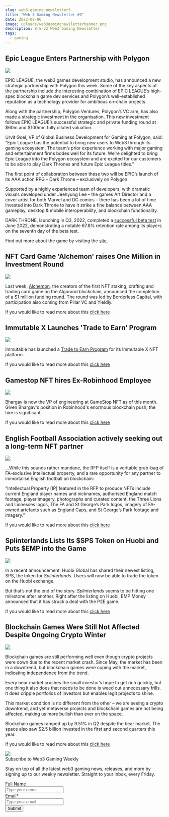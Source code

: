```yaml
---
slug: web3-gaming-newsletter3
title: "Web 3 Gaming Newsletter #3"
date: 2022-08-06
image: uploads/web3gamingnewsletterbanner.png
description: 8-5-22 Web3 Gaming Newsletter
tags:
  - gaming
---
```

## Epic League Enters Partnership with Polygon

![](uploads/untitled-4-750x430.png)

EPIC LEAGUE, the web3 games development studio, has announced a new strategic partnership with Polygon this week. Some of the key aspects of the partnership include the interesting combination of EPIC LEAGUE’s high-spec blockchain game dev services and Polygon’s well-established reputation as a technology provider for ambitious on-chain projects.

Along with the partnership, Polygon Ventures, Polygon’s VC arm, has also made a strategic investment in the organisation. This new investment follows EPIC LEAGUE’s successful strategic and private funding round at $60m and $100mm fully diluted valuation.

Urvit Goel, VP of Global Business Development for Gaming at Polygon, said: “Epic League has the potential to bring new users to Web3 through its gaming ecosystem. The team’s prior experience working with major gaming and entertainment firms bodes well for its future. We’re delighted to bring Epic League into the Polygon ecosystem and are excited for our customers to be able to play Dark Thrones and future Epic League titles.”

The first point of collaboration between these two will be EPIC’s launch of its AAA action RPG – Dark Throne – exclusively on Polygon.

Supported by a highly experienced team of developers, with dramatic visuals developed under Jeehyung Lee – the games Art Director and a cover artist for both Marvel and DC comics – there has been a lot of time invested into Dark Throne to have it strike a fine balance between AAA gameplay, desktop & mobile interoperability, and blockchain functionality.

DARK THRONE, launching in Q3, 2022, completed a [successful beta test](https://medium.com/epicleagueteam/dark-throne-beta-test-report-c2191675019f) in June 2022, demonstrating a notable 67.8% retention rate among its players on the seventh day of the beta test.

Find out more about the game by visiting the [site](https://darkthrone.epicleague.io/).

## NFT Card Game 'Alchemon' raises One Million in Investment Round

![](uploads/nft-card-game-alchemon-raises-1m-in-investment-round.jpg)

Last week, [Alchemon](https://alchemon.net/), the creators of the first NFT staking, crafting and trading card game on the Algorand blockchain, announced the completion of a $1 million funding round. The round was led by Borderless Capital, with participation also coming from Pillar VC and Yieldly. 

If you would like to read more about this [click here](https://nftplazas.com/nft-card-game-alchemon-investment-round/)

## Immutable X Launches 'Trade to Earn' Program

![](uploads/immutable-announces-trade-to-earn-program-9ccqa-1000x700.jpg)

Immutable has launched a [Trade to Earn Program](https://www.immutable.com/trade-to-earn) for its Immutable X NFT platform.[](https://www.esports.net/news/crypto-gaming/lootrush-gets-12-miliion-funding/)

If you would like to read more about this [click here](https://playtoearn.net/news/immutable-launches-trade-to-earn-program)

## Gamestop NFT hires Ex-Robinhood Employee

![](uploads/gamestop-nft-raises-the-stakes-with-new-ex-robinhood-hire-1000x700.png)



Bhargav is now the VP of engineering at GameStop NFT as of this month. Given Bhargav's position in Robinhood's enormous blockchain push, the hire is significant.

If you would like to read more about this [click here](https://playtoearn.net/news/gamestop-nft-raises-the-stakes-with-new-ex-robinhood-hire)

## English Football Association actively seeking out a long-term NFT partner

![](uploads/800px-uefa_euro_2008_qualifiers_-_england_v_estonia-750x430.jpeg)

...While this sounds rather mundane, the RFP itself is a veritable grab-bag of FA-exclusive intellectual property, and a rare opportunity for any partner to immortalise English football on blockchain:

“Intellectual Property \[IP] featured in the RFP to produce NFTs include current England player names and nicknames, authorised England match footage, player imagery, photographs and curated content, the Three Lions and Lionesses logos, The FA and St George’s Park logos, imagery of FA-owned artefacts such as England Caps, and St George’s Park footage and imagery.”

If you would like to read more about this [click here](https://www.blockchaingamer.biz/news/19252/english-football-association-actively-seeking-out-a-long-term-nft-partner/)

## Splinterlands Lists Its $SPS Token on Huobi and Puts $EMP into the Game

![](uploads/screenshot_1.png)

In a recent announcement, Huobi Global has shared their newest listing, SPS, the token for *Splinterlands*. Users will now be able to trade the token on the Huobi exchange. 

But that’s not the end of the story. *Splinterlands* seems to be hitting one milestone after another. Right after the listing on Huobi, EMP Money announced that it has struck a deal with the P2E game.

If you would like to read more about this [click here](https://dailycoin.com/splinterlands-lists-its-sps-token-on-huobi-and-implements-emp-into-the-game/)

## Blockchain Games Were Still Not Affected Despite Ongoing Crypto Winter

![](uploads/screenshot_2.png)

Blockchain games are still performing well even though crypto projects were down due to the recent market crash. Since May, the market has been in a downtrend, but blockchain games were coping with the market, indicating independence from the trend.

Every bear market crushes the small investor’s hope to get rich quickly, but one thing it also does that needs to be done is weed out unnecessary frills. It does cripple portfolios of investors but enables legit projects to shine. 

This market condition is no different from the other – we are seeing a crypto downtrend, and yet metaverse projects and blockchain games are not being affected, making us more bullish than ever on the space.

Blockchain games ramped up by 9.51% in Q2 despite the bear market. The space also saw $2.5 billion invested in the first and second quarters this year. 

If you would like to read more about this [click here](https://egamers.io/blockchain-games-were-still-not-affected-despite-ongoing-crypto-winter/)

<style>
 #_form_7_ { font-size:14px; line-height:1.6; font-family:arial, helvetica, sans-serif; margin:0; }
 #_form_7_ * { outline:0; }
 ._form_hide { display:none; visibility:hidden; }
 ._form_show { display:block; visibility:visible; }
 #_form_7_._form-top { top:0; }
 #_form_7_._form-bottom { bottom:0; }
 #_form_7_._form-left { left:0; }
 #_form_7_._form-right { right:0; }
 #_form_7_ input[type="text"],#_form_7_ input[type="date"],#_form_7_ textarea { padding:6px; height:auto; border:#979797 1px solid; border-radius:4px; color:#000 !important; font-size:14px; -webkit-box-sizing:border-box; -moz-box-sizing:border-box; box-sizing:border-box; }
 #_form_7_ textarea { resize:none; }
 #_form_7_ ._submit { -webkit-appearance:none; cursor:pointer; font-family:arial, sans-serif; font-size:14px; text-align:center; background:#ffc403 !important; border:0 !important; -moz-border-radius:4px !important; -webkit-border-radius:4px !important; border-radius:4px !important; color:#030303 !important; padding:10px !important; }
 #_form_7_ ._close-icon { cursor:pointer; background-image:url('https://d226aj4ao1t61q.cloudfront.net/esfkyjh1u_forms-close-dark.png'); background-repeat:no-repeat; background-size:14.2px 14.2px; position:absolute; display:block; top:11px; right:9px; overflow:hidden; width:16.2px; height:16.2px; }
 #_form_7_ ._close-icon:before { position:relative; }
 #_form_7_ ._form-body { margin-bottom:30px; }
 #_form_7_ ._form-image-left { width:150px; float:left; }
 #_form_7_ ._form-content-right { margin-left:164px; }
 #_form_7_ ._form-branding { color:#fff; font-size:10px; clear:both; text-align:left; margin-top:30px; font-weight:100; }
 #_form_7_ ._form-branding ._logo { display:block; width:130px; height:14px; margin-top:6px; background-image:url('https://d226aj4ao1t61q.cloudfront.net/hh9ujqgv5_aclogo_li.png'); background-size:130px auto; background-repeat:no-repeat; }
 #_form_7_ .form-sr-only { position:absolute; width:1px; height:1px; padding:0; margin:-1px; overflow:hidden; clip:rect(0, 0, 0, 0); border:0; }
 #_form_7_ ._form-label,#_form_7_ ._form_element ._form-label { font-weight:bold; margin-bottom:5px; display:block; }
 #_form_7_._dark ._form-branding { color:#333; }
 #_form_7_._dark ._form-branding ._logo { background-image:url('https://d226aj4ao1t61q.cloudfront.net/jftq2c8s_aclogo_dk.png'); }
 #_form_7_ ._form_element { position:relative; margin-bottom:10px; font-size:0; max-width:100%; }
 #_form_7_ ._form_element * { font-size:14px; }
 #_form_7_ ._form_element._clear { clear:both; width:100%; float:none; }
 #_form_7_ ._form_element._clear:after { clear:left; }
 #_form_7_ ._form_element input[type="text"],#_form_7_ ._form_element input[type="date"],#_form_7_ ._form_element select,#_form_7_ ._form_element textarea:not(.g-recaptcha-response) { display:block; width:100%; -webkit-box-sizing:border-box; -moz-box-sizing:border-box; box-sizing:border-box; font-family:inherit; }
 #_form_7_ ._field-wrapper { position:relative; }
 #_form_7_ ._inline-style { float:left; }
 #_form_7_ ._inline-style input[type="text"] { width:150px; }
 #_form_7_ ._inline-style:not(._clear) + ._inline-style:not(._clear) { margin-left:20px; }
 #_form_7_ ._form_element img._form-image { max-width:100%; }
 #_form_7_ ._form_element ._form-fieldset { border:0; padding:0.01em 0 0 0; margin:0; min-width:0; }
 #_form_7_ ._clear-element { clear:left; }
 #_form_7_ ._full_width { width:100%; }
 #_form_7_ ._form_full_field { display:block; width:100%; margin-bottom:10px; }
 #_form_7_ input[type="text"]._has_error,#_form_7_ textarea._has_error { border:#f37c7b 1px solid; }
 #_form_7_ input[type="checkbox"]._has_error { outline:#f37c7b 1px solid; }
 #_form_7_ ._error { display:block; position:absolute; font-size:14px; z-index:10000001; }
 #_form_7_ ._error._above { padding-bottom:4px; bottom:39px; right:0; }
 #_form_7_ ._error._below { padding-top:4px; top:100%; right:0; }
 #_form_7_ ._error._above ._error-arrow { bottom:0; right:15px; border-left:5px solid transparent; border-right:5px solid transparent; border-top:5px solid #f37c7b; }
 #_form_7_ ._error._below ._error-arrow { top:0; right:15px; border-left:5px solid transparent; border-right:5px solid transparent; border-bottom:5px solid #f37c7b; }
 #_form_7_ ._error-inner { padding:8px 12px; background-color:#f37c7b; font-size:14px; font-family:arial, sans-serif; color:#fff; text-align:center; text-decoration:none; -webkit-border-radius:4px; -moz-border-radius:4px; border-radius:4px; }
 #_form_7_ ._error-inner._form_error { margin-bottom:5px; text-align:left; }
 #_form_7_ ._button-wrapper ._error-inner._form_error { position:static; }
 #_form_7_ ._error-inner._no_arrow { margin-bottom:10px; }
 #_form_7_ ._error-arrow { position:absolute; width:0; height:0; }
 #_form_7_ ._error-html { margin-bottom:10px; }
 .pika-single { z-index:10000001 !important; }
 #_form_7_ input[type="text"].datetime_date { width:69%; display:inline; }
 #_form_7_ select.datetime_time { width:29%; display:inline; height:32px; }
 #_form_7_ input[type="date"].datetime_date { width:69%; display:inline-flex; }
 #_form_7_ input[type="time"].datetime_time { width:29%; display:inline-flex; }
 @media all and (min-width:320px) and (max-width:667px) { ::-webkit-scrollbar { display:none; }
 #_form_7_ { margin:0; width:100%; min-width:100%; max-width:100%; box-sizing:border-box; }
 #_form_7_ * { -webkit-box-sizing:border-box; -moz-box-sizing:border-box; box-sizing:border-box; font-size:1em; }
 #_form_7_ ._form-content { margin:0; width:100%; }
 #_form_7_ ._form-inner { display:block; min-width:100%; }
 #_form_7_ ._form-title,#_form_7_ ._inline-style { margin-top:0; margin-right:0; margin-left:0; }
 #_form_7_ ._form-title { font-size:1.2em; }
 #_form_7_ ._form_element { margin:0 0 20px; padding:0; width:100%; }
 #_form_7_ ._form-element,#_form_7_ ._inline-style,#_form_7_ input[type="text"],#_form_7_ label,#_form_7_ p,#_form_7_ textarea:not(.g-recaptcha-response) { float:none; display:block; width:100%; }
 #_form_7_ ._row._checkbox-radio label { display:inline; }
 #_form_7_ ._row,#_form_7_ p,#_form_7_ label { margin-bottom:0.7em; width:100%; }
 #_form_7_ ._row input[type="checkbox"],#_form_7_ ._row input[type="radio"] { margin:0 !important; vertical-align:middle !important; }
 #_form_7_ ._row input[type="checkbox"] + span label { display:inline; }
 #_form_7_ ._row span label { margin:0 !important; width:initial !important; vertical-align:middle !important; }
 #_form_7_ ._form-image { max-width:100%; height:auto !important; }
 #_form_7_ input[type="text"] { padding-left:10px; padding-right:10px; font-size:16px; line-height:1.3em; -webkit-appearance:none; }
 #_form_7_ input[type="radio"],#_form_7_ input[type="checkbox"] { display:inline-block; width:1.3em; height:1.3em; font-size:1em; margin:0 0.3em 0 0; vertical-align:baseline; }
 #_form_7_ button[type="submit"] { padding:20px; font-size:1.5em; }
 #_form_7_ ._inline-style { margin:20px 0 0 !important; }
 }
 #_form_7_ { position:relative; text-align:left; margin:25px auto 0; padding:20px; -webkit-box-sizing:border-box; -moz-box-sizing:border-box; box-sizing:border-box; *zoom:1; background:#fff !important; border:0px solid #b0b0b0 !important; max-width:500px; -moz-border-radius:0px !important; -webkit-border-radius:0px !important; border-radius:0px !important; color:#000 !important; }
 #_form_7_._inline-form,#_form_7_._inline-form ._form-content,#_form_7_._inline-form input,#_form_7_._inline-form ._submit { font-family:"Roboto", sans-serif; }
 #_form_7_ ._form-title { font-size:22px; line-height:22px; font-weight:600; margin-bottom:0; }
 #_form_7_:before,#_form_7_:after { content:" "; display:table; }
 #_form_7_:after { clear:both; }
 #_form_7_._inline-style { width:auto; display:inline-block; }
 #_form_7_._inline-style input[type="text"],#_form_7_._inline-style input[type="date"] { padding:10px 12px; }
 #_form_7_._inline-style button._inline-style { position:relative; top:27px; }
 #_form_7_._inline-style p { margin:0; }
 #_form_7_._inline-style ._button-wrapper { position:relative; margin:27px 12.5px 0 20px; }
 #_form_7_ ._form-thank-you { position:relative; left:0; right:0; text-align:center; font-size:18px; }
 @media all and (min-width:320px) and (max-width:667px) { #_form_7_._inline-form._inline-style ._inline-style._button-wrapper { margin-top:20px !important; margin-left:0 !important; }
 }
</style>

<link href="https://fonts.googleapis.com/css2?family=Lato&family=Montserrat&family=Roboto&family=IBM+Plex+Sans:wght@400;600&display=swap" rel="stylesheet">
  <form method="POST" action="https://holaplex2.activehosted.com/proc.php" id="_form\_7\_" class="_form _form_7 _inline-form  _dark" novalidate>
    <input type="hidden" name="u" value="7" />
    <input type="hidden" name="f" value="7" />
    <input type="hidden" name="s" />
    <input type="hidden" name="c" value="0" />
    <input type="hidden" name="m" value="0" />
    <input type="hidden" name="act" value="sub" />
    <input type="hidden" name="v" value="2" />
    <input type="hidden" name="or" value="14cbf46441263376b17872e0a237c3dd" />
    <div class="_form-content">
      <div class="_form_element _x98627145 _full_width _clear" >
        <img class="_form-image" src="//content.app-us1.com/mOjxy/2022/07/26/dd7fdf36-37ed-4302-9186-ce0727364e77.png" style="" />
        </div>
        <div class="_form_element _x57535632 _full_width _clear" >
          <div class="_form-title">
            Subscribe to Web3 Gaming Weekly
          </div>
        </div>
        <div class="_form_element _x44308367 _full_width _clear" >
          <div class="_html-code">
            <p>
              Stay on top of all the latest web3 gaming news, releases, and more by signing up to our weekly newsletter. Straight to your inbox, every Friday.
            </p>
          </div>
        </div>
        <div class="_form_element _x66223756 _full_width " >
          <label for="fullname" class="_form-label">
            Full Name
          </label>
          <div class="_field-wrapper">
            <input type="text" id="fullname" name="fullname" placeholder="Type your name" />
          </div>
        </div>
        <div class="_form_element _x58545235 _full_width " >
          <label for="email" class="_form-label">
            Email*
          </label>
          <div class="_field-wrapper">
            <input type="text" id="email" name="email" placeholder="Type your email" required/>
          </div>
        </div>
        <div class="_button-wrapper _full_width">
          <button id="_form_7_submit" class="_submit" type="submit">
            Submit
          </button>
        </div>
        <div class="_clear-element">
        </div>
      </div>
      <div class="_form-thank-you" style="display:none;">
      </div>
    </form><script type="text/javascript">
window.cfields = \[];
window._show_thank_you = function(id, message, trackcmp_url, email) {
  var form = document.getElementById('\_form\_' + id + '_'), thank_you = form.querySelector('._form-thank-you');
  form.querySelector('._form-content').style.display = 'none';
  thank_you.innerHTML = message;
  thank_you.style.display = 'block';
  const vgoAlias = typeof visitorGlobalObjectAlias === 'undefined' ? 'vgo' : visitorGlobalObjectAlias;
  var visitorObject = window\[vgoAlias];
  if (email && typeof visitorObject !== 'undefined') {
    visitorObject('setEmail', email);
    visitorObject('update');
  } else if (typeof(trackcmp_url) != 'undefined' && trackcmp_url) {
    // Site tracking URL to use after inline form submission.
    _load_script(trackcmp_url);
  }
  if (typeof window._form_callback !== 'undefined') window._form_callback(id);
};
window._show_error = function(id, message, html) {
  var form = document.getElementById('\_form\_' + id + '_'), err = document.createElement('div'), button = form.querySelector('button'), old_error = form.querySelector('._form_error');
  if (old_error) old_error.parentNode.removeChild(old_error);
  err.innerHTML = message;
  err.className = '_error-inner _form_error _no_arrow';
  var wrapper = document.createElement('div');
  wrapper.className = '_form-inner';
  wrapper.appendChild(err);
  button.parentNode.insertBefore(wrapper, button);
  document.querySelector('\[id^="_form"]\[id$="_submit"]').disabled = false;
  if (html) {
    var div = document.createElement('div');
    div.className = '_error-html';
    div.innerHTML = html;
    err.appendChild(div);
  }
};
window._load_script = function(url, callback) {
  var head = document.querySelector('head'), script = document.createElement('script'), r = false;
  script.type = 'text/javascript';
  script.charset = 'utf-8';
  script.src = url;
  if (callback) {
    script.onload = script.onreadystatechange = function() {
      if (!r && (!this.readyState || this.readyState == 'complete')) {
        r = true;
        callback();
      }
    };
  }
  head.appendChild(script);
};
(function() {
  if (window.location.search.search("excludeform") !== -1) return false;
  var getCookie = function(name) {
    var match = document.cookie.match(new RegExp('(^|; )' + name + '=([^;]+)'));
    return match ? match\[2] : null;
  }
  var setCookie = function(name, value) {
    var now = new Date();
    var time = now.getTime();
    var expireTime = time + 1000 \* 60 \* 60 \* 24 \* 365;
    now.setTime(expireTime);
    document.cookie = name + '=' + value + '; expires=' + now + ';path=/; Secure; SameSite=Lax;';// cannot be HttpOnly
  }
      var addEvent = function(element, event, func) {
    if (element.addEventListener) {
      element.addEventListener(event, func);
    } else {
      var oldFunc = element\['on' + event];
      element\['on' + event] = function() {
        oldFunc.apply(this, arguments);
        func.apply(this, arguments);
      };
    }
  }
  var _removed = false;
  var form_to_submit = document.getElementById('_form\_7\_');
  var allInputs = form_to_submit.querySelectorAll('input, select, textarea'), tooltips = \[], submitted = false;

  var getUrlParam = function(name) {
    var params = new URLSearchParams(window.location.search);
    return params.get(name) || false;
  };

  for (var i = 0; i < allInputs.length; i++) {
    var regexStr = "field\\[(\d+)\]";
    var results = new RegExp(regexStr).exec(allInputs\[i].name);
    if (results != undefined) {
      allInputs\[i].dataset.name = window.cfields\[results[1]];
    } else {
      allInputs\[i].dataset.name = allInputs\[i].name;
    }
    var fieldVal = getUrlParam(allInputs\[i].dataset.name);

```

```

  }

  var remove*tooltips = function() {
    for (var i = 0; i < tooltips.length; i++) {
      tooltips\[i].tip.parentNode.removeChild(tooltips\[i].tip);
    }
    tooltips = \[];
  };
  var remove_tooltip = function(elem) {
    for (var i = 0; i < tooltips.length; i++) {
      if (tooltips\[i].elem === elem) {
        tooltips\[i].tip.parentNode.removeChild(tooltips\[i].tip);
        tooltips.splice(i, 1);
        return;
      }
    }
  };
  var create_tooltip = function(elem, text) {
    var tooltip = document.createElement('div'), arrow = document.createElement('div'), inner = document.createElement('div'), new_tooltip = {};
    if (elem.type != 'radio' && elem.type != 'checkbox') {
      tooltip.className = '_error';
      arrow.className = '_error-arrow';
      inner.className = '_error-inner';
      inner.innerHTML = text;
      tooltip.appendChild(arrow);
      tooltip.appendChild(inner);
      elem.parentNode.appendChild(tooltip);
    } else {
      tooltip.className = '_error-inner _no_arrow';
      tooltip.innerHTML = text;
      elem.parentNode.insertBefore(tooltip, elem);
      new_tooltip.no_arrow = true;
    }
    new_tooltip.tip = tooltip;
    new_tooltip.elem = elem;
    tooltips.push(new_tooltip);
    return new_tooltip;
  };
  var resize_tooltip = function(tooltip) {
    var rect = tooltip.elem.getBoundingClientRect();
    var doc = document.documentElement, scrollPosition = rect.top - ((window.pageYOffset || doc.scrollTop)  - (doc.clientTop || 0));
    if (scrollPosition < 40) {
      tooltip.tip.className = tooltip.tip.className.replace(/ ?(_above|_below) ?/g, '') + ' _below';
    } else {
      tooltip.tip.className = tooltip.tip.className.replace(/ ?(_above|_below) ?/g, '') + ' _above';
    }
  };
  var resize_tooltips = function() {
    if (_removed) return;
    for (var i = 0; i < tooltips.length; i++) {
      if (!tooltips\[i].no_arrow) resize_tooltip(tooltips\[i]);
    }
  };
  var validate_field = function(elem, remove) {
    var tooltip = null, value = elem.value, no_error = true;
    remove ? remove_tooltip(elem) : false;
    if (elem.type != 'checkbox') elem.className = elem.className.replace(/ ?_has_error ?/g, '');
    if (elem.getAttribute('required') !== null) {
      if (elem.type == 'radio' || (elem.type == 'checkbox' && /any/.test(elem.className))) {
        var elems = form_to_submit.elements\[elem.name];
        if (!(elems instanceof NodeList || elems instanceof HTMLCollection) || elems.length <= 1) {
          no_error = elem.checked;
        }
        else {
          no_error = false;
          for (var i = 0; i < elems.length; i++) {
            if (elems\[i].checked) no_error = true;
          }
        }
        if (!no_error) {
          tooltip = create_tooltip(elem, "Please select an option.");
        }
      } else if (elem.type =='checkbox') {
        var elems = form_to_submit.elements\[elem.name], found = false, err = \[];
        no_error = true;
        for (var i = 0; i < elems.length; i++) {
          if (elems\[i].getAttribute('required') === null) continue;
          if (!found && elems\[i] !== elem) return true;
          found = true;
          elems\[i].className = elems\[i].className.replace(/ ?_has_error ?/g, '');
          if (!elems\[i].checked) {
            no_error = false;
            elems\[i].className = elems\[i].className + ' _has_error';
            err.push("Checking %s is required".replace("%s", elems\[i].value));
          }
        }
        if (!no_error) {
          tooltip = create_tooltip(elem, err.join('<br/>'));
        }
      } else if (elem.tagName == 'SELECT') {
        var selected = true;
        if (elem.multiple) {
          selected = false;
          for (var i = 0; i < elem.options.length; i++) {
            if (elem.options\[i].selected) {
              selected = true;
              break;
            }
          }
        } else {
          for (var i = 0; i < elem.options.length; i++) {
            if (elem.options\[i].selected && (!elem.options\[i].value || (elem.options\[i].value.match(/\n/g)))) {
              selected = false;
            }
          }
        }
        if (!selected) {
          elem.className = elem.className + ' _has_error';
          no_error = false;
          tooltip = create_tooltip(elem, "Please select an option.");
        }
      } else if (value === undefined || value === null || value === '') {
        elem.className = elem.className + ' _has_error';
        no_error = false;
        tooltip = create_tooltip(elem, "This field is required.");
      }
    }
    if (no_error && elem.name == 'email') {
      if (!value.match(/^\[+_a-z0-9-'&=]+(.\[+_a-z0-9-']+)@\[a-z0-9-]+(.\[a-z0-9-]+)(.\[a-z]{2,})$/i)) {
        elem.className = elem.className + ' _has_error';
        no_error = false;
        tooltip = create_tooltip(elem, "Enter a valid email address.");
      }
    }
    if (no_error && /date_field/.test(elem.className)) {
      if (!value.match(/^\d\d\d\d-\d\d-\d\d$/)) {
        elem.className = elem.className + ' _has_error';
        no_error = false;
        tooltip = create_tooltip(elem, "Enter a valid date.");
      }
    }
    tooltip ? resize_tooltip(tooltip) : false;
    return no_error;
  };
  var needs_validate = function(el) {
        if(el.getAttribute('required') !== null){
            return true
        }
        if(el.name === 'email' && el.value !== ""){
            return true
        }
        return false
  };
  var validate_form = function(e) {
    var err = form_to_submit.querySelector('._form_error'), no_error = true;
    if (!submitted) {
      submitted = true;
      for (var i = 0, len = allInputs.length; i < len; i++) {
        var input = allInputs\[i];
        if (needs_validate(input)) {
          if (input.type == 'text' || input.type == 'number' || input.type == 'time') {
            addEvent(input, 'blur', function() {
              this.value = this.value.trim();
              validate_field(this, true);
            });
            addEvent(input, 'input', function() {
              validate_field(this, true);
            });
          } else if (input.type == 'radio' || input.type == 'checkbox') {
            (function(el) {
              var radios = form_to_submit.elements\[el.name];
              for (var i = 0; i < radios.length; i++) {
                addEvent(radios\[i], 'click', function() {
                  validate_field(el, true);
                });
              }
            })(input);
          } else if (input.tagName == 'SELECT') {
            addEvent(input, 'change', function() {
              validate_field(this, true);
            });
          } else if (input.type == 'textarea'){
            addEvent(input, 'input', function() {
              validate_field(this, true);
            });
          }
        }
      }
    }
    remove_tooltips();
    for (var i = 0, len = allInputs.length; i < len; i++) {
      var elem = allInputs\[i];
      if (needs_validate(elem)) {
        if (elem.tagName.toLowerCase() !== "select") {
          elem.value = elem.value.trim();
        }
        validate_field(elem) ? true : no_error = false;
      }
    }
    if (!no_error && e) {
      e.preventDefault();
    }
    resize_tooltips();
    return no_error;
  };
  addEvent(window, 'resize', resize_tooltips);
  addEvent(window, 'scroll', resize_tooltips);
    var _form_serialize = function(form){if(!form||form.nodeName!=="FORM"){return }var i,j,q=\[];for(i=0;i<form.elements.length;i++){if(form.elements\[i].name===""){continue}switch(form.elements\[i].nodeName){case"INPUT":switch(form.elements\[i].type){case"text":case"number":case"date":case"time":case"hidden":case"password":case"button":case"reset":case"submit":q.push(form.elements\[i].name+"="+encodeURIComponent(form.elements\[i].value));break;case"checkbox":case"radio":if(form.elements\[i].checked){q.push(form.elements\[i].name+"="+encodeURIComponent(form.elements\[i].value))}break;case"file":break}break;case"TEXTAREA":q.push(form.elements\[i].name+"="+encodeURIComponent(form.elements\[i].value));break;case"SELECT":switch(form.elements\[i].type){case"select-one":q.push(form.elements\[i].name+"="+encodeURIComponent(form.elements\[i].value));break;case"select-multiple":for(j=0;j<form.elements\[i].options.length;j++){if(form.elements\[i].options\[j].selected){q.push(form.elements\[i].name+"="+encodeURIComponent(form.elements\[i].options\[j].value))}}break}break;case"BUTTON":switch(form.elements\[i].type){case"reset":case"submit":case"button":q.push(form.elements\[i].name+"="+encodeURIComponent(form.elements\[i].value));break}break}}return q.join("&")};
  var form_submit = function(e) {
    e.preventDefault();
    if (validate_form()) {
      // use this trick to get the submit button & disable it using plain javascript
      document.querySelector('#_form_7_submit').disabled = true;
            var serialized = _form_serialize(document.getElementById('_form_7*')).replace(/%0A/g, '\n');
      var err = form_to_submit.querySelector('._form_error');
      err ? err.parentNode.removeChild(err) : false;
      _load_script('https://holaplex2.activehosted.com/proc.php?' + serialized + '&jsonp=true');
    }
    return false;
  };
  addEvent(form_to_submit, 'submit', form_submit);
})();

</script>